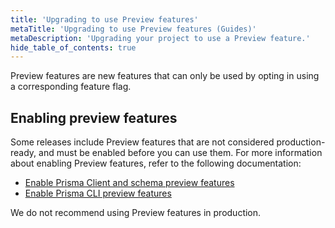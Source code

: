 ```yaml
---
title: 'Upgrading to use Preview features'
metaTitle: 'Upgrading to use Preview features (Guides)'
metaDescription: 'Upgrading your project to use a Preview feature.'
hide_table_of_contents: true
---
```


<TopBlock>

Preview features are new features that can only be used by opting in using a corresponding feature flag.

</TopBlock>

## Enabling preview features

Some releases include Preview features that are not considered production-ready, and must be enabled before you can use them. For more information about enabling Preview features, refer to the following documentation:

- [Enable Prisma Client and schema preview features](/orm/reference/preview-features/client-preview-features)
- [Enable Prisma CLI preview features](/orm/reference/preview-features/cli-preview-features)

<Admonition type="warning">

We do not recommend using Preview features in production.

</Admonition>
